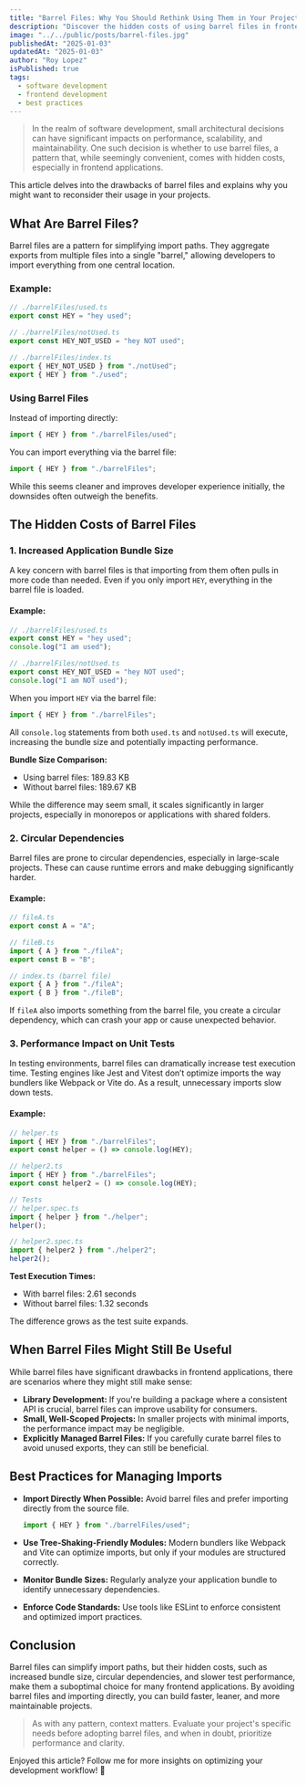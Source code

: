 ```yaml
---
title: "Barrel Files: Why You Should Rethink Using Them in Your Projects"
description: "Discover the hidden costs of using barrel files in frontend projects, including increased bundle sizes, circular dependencies, and performance issues in testing. Learn best practices to optimize your development workflow."
image: "../../public/posts/barrel-files.jpg"
publishedAt: "2025-01-03"
updatedAt: "2025-01-03"
author: "Roy Lopez"
isPublished: true
tags:
  - software development
  - frontend development
  - best practices
---
```


> In the realm of software development, small architectural decisions can have significant impacts on performance, scalability, and maintainability. One such decision is whether to use barrel files, a pattern that, while seemingly convenient, comes with hidden costs, especially in frontend applications.

This article delves into the drawbacks of barrel files and explains why you might want to reconsider their usage in your projects.

## What Are Barrel Files?

Barrel files are a pattern for simplifying import paths. They aggregate exports from multiple files into a single "barrel," allowing developers to import everything from one central location.

### Example:

```typescript
// ./barrelFiles/used.ts
export const HEY = "hey used";

// ./barrelFiles/notUsed.ts
export const HEY_NOT_USED = "hey NOT used";

// ./barrelFiles/index.ts
export { HEY_NOT_USED } from "./notUsed";
export { HEY } from "./used";
```

### Using Barrel Files

Instead of importing directly:

```typescript
import { HEY } from "./barrelFiles/used";
```

You can import everything via the barrel file:

```typescript
import { HEY } from "./barrelFiles";
```

While this seems cleaner and improves developer experience initially, the downsides often outweigh the benefits.

## The Hidden Costs of Barrel Files

### 1. Increased Application Bundle Size

A key concern with barrel files is that importing from them often pulls in more code than needed. Even if you only import `HEY`, everything in the barrel file is loaded.

#### Example:

```typescript
// ./barrelFiles/used.ts
export const HEY = "hey used";
console.log("I am used");

// ./barrelFiles/notUsed.ts
export const HEY_NOT_USED = "hey NOT used";
console.log("I am NOT used");
```

When you import `HEY` via the barrel file:

```typescript
import { HEY } from "./barrelFiles";
```

All `console.log` statements from both `used.ts` and `notUsed.ts` will execute, increasing the bundle size and potentially impacting performance.

**Bundle Size Comparison:**

- Using barrel files: 189.83 KB
- Without barrel files: 189.67 KB

While the difference may seem small, it scales significantly in larger projects, especially in monorepos or applications with shared folders.

### 2. Circular Dependencies

Barrel files are prone to circular dependencies, especially in large-scale projects. These can cause runtime errors and make debugging significantly harder.

#### Example:

```typescript
// fileA.ts
export const A = "A";

// fileB.ts
import { A } from "./fileA";
export const B = "B";

// index.ts (barrel file)
export { A } from "./fileA";
export { B } from "./fileB";
```

If `fileA` also imports something from the barrel file, you create a circular dependency, which can crash your app or cause unexpected behavior.

### 3. Performance Impact on Unit Tests

In testing environments, barrel files can dramatically increase test execution time. Testing engines like Jest and Vitest don’t optimize imports the way bundlers like Webpack or Vite do. As a result, unnecessary imports slow down tests.

#### Example:

```typescript
// helper.ts
import { HEY } from "./barrelFiles";
export const helper = () => console.log(HEY);

// helper2.ts
import { HEY } from "./barrelFiles";
export const helper2 = () => console.log(HEY);

// Tests
// helper.spec.ts
import { helper } from "./helper";
helper();

// helper2.spec.ts
import { helper2 } from "./helper2";
helper2();
```

**Test Execution Times:**

- With barrel files: 2.61 seconds
- Without barrel files: 1.32 seconds

The difference grows as the test suite expands.

## When Barrel Files Might Still Be Useful

While barrel files have significant drawbacks in frontend applications, there are scenarios where they might still make sense:

- **Library Development:** If you're building a package where a consistent API is crucial, barrel files can improve usability for consumers.
- **Small, Well-Scoped Projects:** In smaller projects with minimal imports, the performance impact may be negligible.
- **Explicitly Managed Barrel Files:** If you carefully curate barrel files to avoid unused exports, they can still be beneficial.

## Best Practices for Managing Imports

- **Import Directly When Possible:** Avoid barrel files and prefer importing directly from the source file.

  ```typescript
  import { HEY } from "./barrelFiles/used";
  ```

- **Use Tree-Shaking-Friendly Modules:** Modern bundlers like Webpack and Vite can optimize imports, but only if your modules are structured correctly.
- **Monitor Bundle Sizes:** Regularly analyze your application bundle to identify unnecessary dependencies.
- **Enforce Code Standards:** Use tools like ESLint to enforce consistent and optimized import practices.

## Conclusion

Barrel files can simplify import paths, but their hidden costs, such as increased bundle size, circular dependencies, and slower test performance, make them a suboptimal choice for many frontend applications. By avoiding barrel files and importing directly, you can build faster, leaner, and more maintainable projects.

> As with any pattern, context matters. Evaluate your project's specific needs before adopting barrel files, and when in doubt, prioritize performance and clarity.

Enjoyed this article? Follow me for more insights on optimizing your development workflow! 🚀
